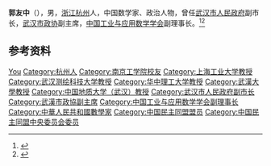 '''郭友中'''（{{bd|1934年|10月|}}），男，[[浙江|浙江]][[杭州|杭州]]人，中国数学家、政治人物，曾任[[武汉市人民政府|武汉市人民政府]]副市长，[[武汉市政协|武汉市政协]]副主席，[[中国工业与应用数学学会|中国工业与应用数学学会]]副理事长。<ref>{{Cite web|title=郭友中|url=http://rc.caea.org.cn/a/guanyuwomen/zhikuzhumingzhuanjia/2015/1006/87.html|accessdate=2020-10-24|work=中国人才研究会经济人才专业委员会|archive-date=2020-12-04|archive-url=https://web.archive.org/web/20201204173757/http://rc.caea.org.cn/a/guanyuwomen/zhikuzhumingzhuanjia/2015/1006/87.html|dead-url=no}}</ref><ref>{{Cite web|title=郭友中(1934-):南京工学院土木系1955年毕业校友|url=https://seuaa.seu.edu.cn/2008/0306/c1676a26163/pagem.htm|accessdate=2020-10-24|work=东南大学校友总会|archive-date=2020-10-27|archive-url=https://web.archive.org/web/20201027033645/https://seuaa.seu.edu.cn/2008/0306/c1676a26163/pagem.htm|dead-url=no}}</ref>

== 参考资料 ==
{{reflist}}

{{中国人物小作品}}

{{Authority control}}
{{DEFAULTSORT:Guo郭}}
[[Category:郭姓|You]]
[[Category:杭州人|Category:杭州人]]
[[Category:南京工学院校友|Category:南京工学院校友]]
[[Category:上海工业大学教授|Category:上海工业大学教授]]
[[Category:武汉测绘科技大学教授|Category:武汉测绘科技大学教授]]
[[Category:华中理工大学教授|Category:华中理工大学教授]]
[[Category:武漢大學教授|Category:武漢大學教授]]
[[Category:中国地质大学（武汉）教授|Category:中国地质大学（武汉）教授]]
[[Category:武汉市人民政府副市长|Category:武汉市人民政府副市长]]
[[Category:武漢市政協副主席|Category:武漢市政協副主席]]
[[Category:中国工业与应用数学学会副理事长|Category:中国工业与应用数学学会副理事长]]
[[Category:中華人民共和國數學家|Category:中華人民共和國數學家]]
[[Category:中国民主同盟盟员|Category:中国民主同盟盟员]]
[[Category:中国民主同盟中央委员会委员|Category:中国民主同盟中央委员会委员]]